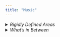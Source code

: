 ```yaml
---
title: "Music"
---
```


<details>

<summary>*Rigidly Defined Areas*</summary>

*Originally composed and performed Spring 2019.*

Duet for viola and cello.

[Score](Rigidly%20Defined%20Areas%20Full%20Score.pdf)

Recording:\
<audio controls> <source src="RDA_recording.wav" type="audio/wav"> Your browser does not support the audio element. </audio>

</details>

<details>

<summary>*What's in Between*</summary>

*Originally composed Winter 2018-2019.*

Piano, two violins, viola, cello.

[Score](WIB_score.pdf)

Digital mockup:

<audio controls>

<source src="WIB_mockup.wav" type="audio/wav">

Your browser does not support the audio element. </audio>

</details>
